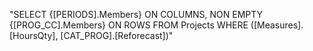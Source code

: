"SELECT {[PERIODS].Members} ON COLUMNS,
             NON EMPTY {[PROG_CC].Members} ON ROWS
FROM Projects
WHERE ([Measures].[HoursQty], [CAT_PROG].[Reforecast])"
